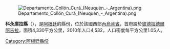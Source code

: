 [[Image:Departamento_Collón_Curá_(Neuquén_-_Argentina).png|right]]

'''科永庫拉縣'''（{{lang-es|Departamento Collón Curá}}），是[[阿根廷|阿根廷]]的縣份，位於該國西部[[內烏肯省|內烏肯省]]，首府設於[[彼德拉德爾阿吉拉|彼德拉德爾阿吉拉]]，面積4,330平方公里，2010年人口4,532，人口密度每平方公里1.05人。

{{coord|40|02|54|S|70|04|30|W|source:kolossus-eswiki|display=title}}

{{Argentina-geo-stub}}
[[Category:阿根廷縣份|Category:阿根廷縣份]]